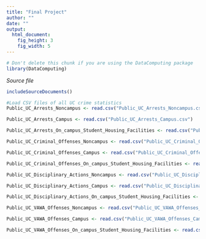 ```yaml
---
title: "Final Project"
author: ""
date: ""
output: 
  html_document:
    fig_height: 3
    fig_width: 5
---
```

<!-- Don't edit in between this line and the one below -->
```r
# Don't delete this chunk if you are using the DataComputing package
library(DataComputing)
```
*Source file* 
```r
includeSourceDocuments()
```
<!-- Don't edit the material above this line -->

```r
#Load CSV files of all UC crime statistics
Public_UC_Arrests_Noncampus <- read.csv("Public_UC_Arrests_Noncampus.csv")

Public_UC_Arrests_Campus <- read.csv("Public_UC_Arrests_Campus.csv")

Public_UC_Arrests_On_campus_Student_Housing_Facilities <- read.csv("Public_UC_Arrests_On_campus_Student_Housing_Facilities.csv")

Public_UC_Criminal_Offenses_Noncampus <- read.csv("Public_UC_Criminal_Offenses_Noncampus.csv")

Public_UC_Criminal_Offenses_Campus <- read.csv("Public_UC_Criminal_Offenses_Campus.csv")

Public_UC_Criminal_Offenses_On_campus_Student_Housing_Facilities <- read.csv("Public_UC_Criminal_Offenses_On_campus_Student_Housing_Facilities.csv")

Public_UC_Disciplinary_Actions_Noncampus <- read.csv("Public_UC_Disciplinary_Actions_Noncampus.csv")

Public_UC_Disciplinary_Actions_Campus <- read.csv("Public_UC_Disciplinary_Actions_Campus.csv")

Public_UC_Disciplinary_Actions_On_campus_Student_Housing_Facilities <- read.csv("Public_UC_Disciplinary_Actions_On_campus_Student_Housing_Facilities.csv")

Public_UC_VAWA_Offenses_Noncampus <- read.csv("Public_UC_VAWA_Offenses_Noncampus.csv")

Public_UC_VAWA_Offenses_Campus <- read.csv("Public_UC_VAWA_Offenses_Campus.csv")

Public_UC_VAWA_Offenses_On_campus_Student_Housing_Facilities <- read.csv("Public_UC_VAWA_Offenses_On_campus_Student_Housing_Facilities.csv")
```

